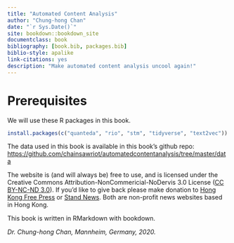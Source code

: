 ```yaml
--- 
title: "Automated Content Analysis"
author: "Chung-hong Chan"
date: "`r Sys.Date()`"
site: bookdown::bookdown_site
documentclass: book
bibliography: [book.bib, packages.bib]
biblio-style: apalike
link-citations: yes
description: "Make automated content analysis uncool again!"
---
```


# Prerequisites

We will use these R packages in this book.

```r
install.packages(c("quanteda", "rio", "stm", "tidyverse", "text2vec"))
```

The data used in this book is available in this book's github repo: [https://github.com/chainsawriot/automatedcontentanalysis/tree/master/data](https://github.com/chainsawriot/automatedcontentanalysis/tree/master/data)

The website is (and will always be) free to use, and is licensed under the Creative Commons Attribution-NonCommericial-NoDervis 3.0 License ([CC BY-NC-ND 3.0](https://creativecommons.org/licenses/by-nc-nd/3.0/)). If you'd like to give back please make donation to [Hong Kong Free Press](https://www.hongkongfp.com/support-hkfp/) or [Stand News](https://mystand.thestandnews.com/). Both are non-profit news websites based in Hong Kong.

This book is written in RMarkdown with bookdown.

_Dr. Chung-hong Chan, Mannheim, Germany, 2020._




